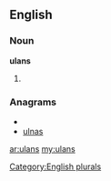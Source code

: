 ==English==

===Noun===
'''ulans'''

# {{plural of|[[ulan]]}}

===Anagrams===
* {{alphagram|alnsu}}
* [[ulnas#English|ulnas]]

[[Category:English plurals]]

[[ar:ulans]]
[[my:ulans]]